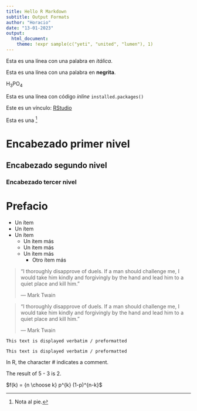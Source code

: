 ```yaml
---
title: Hello R Markdown
subtitle: Output Formats
author: "Horacio"
date: "13-01-2023"
output:
  html_document:
    theme: !expr sample(c("yeti", "united", "lumen"), 1)
---
```


Esta es una línea con una palabra en *itálica*.

Esta es una línea con una palabra en **negrita**.

H~3~PO~4~

Esta es una línea con código *inline* `installed.packages()`

Este es un vínculo: [RStudio](https://posit.co)

Esta es una [^1]

[^1]: Nota al pie.

# Encabezado primer nivel

## Encabezado segundo nivel

### Encabezado tercer nivel

# Prefacio {-}

- Un ítem
- Un ítem
- Un ítem
  - Un ítem más
  - Un ítem más
  - Un ítem más
    - Otro ítem más


> "I thoroughly disapprove of duels. If a man should challenge me,
  I would take him kindly and forgivingly by the hand and lead him
  to a quiet place and kill him."
>
> --- Mark Twain

> "I thoroughly disapprove of duels. If a man should challenge me,
  I would take him kindly and forgivingly by the hand and lead him
  to a quiet place and kill him."
>
> --- Mark Twain

```
This text is displayed verbatim / preformatted
```

    This text is displayed verbatim / preformatted
    
In R, the character
# indicates a comment.

The result of 5
- 3 is 2.

$f(k) = {n \choose k} p^{k} (1-p)^{n-k}$


